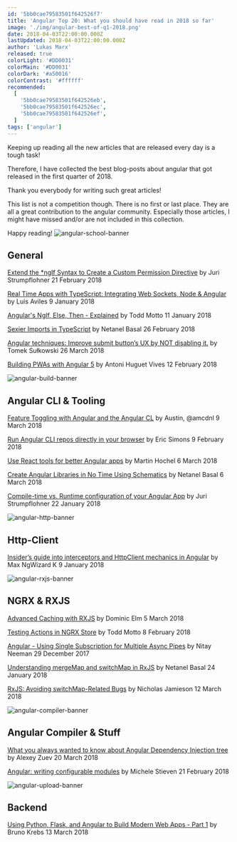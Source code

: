 ```yaml
---
id: '5bb0cae79583501f642526f7'
title: 'Angular Top 20: What you should have read in 2018 so far'
image: './img/angular-best-of-q1-2018.png'
date: 2018-04-03T22:00:00.000Z
lastUpdated: 2018-04-03T22:00:00.000Z
author: 'Lukas Marx'
released: true
colorLight: '#DD0031'
colorMain: '#DD0031'
colorDark: '#a50016'
colorContrast: '#ffffff'
recommended:
  [
    '5bb0cae79583501f642526eb',
    '5bb0cae79583501f642526ec',
    '5bb0cae79583501f642526ef',
  ]
tags: ['angular']
---
```


Keeping up reading all the new articles that are released every day is a tough task!

Therefore, I have collected the best blog-posts about angular that got released in the first quarter of 2018.

Thank you everybody for writing such great articles!

This list is not a competition though. There is no first or last place. They are all a great contribution to the angular community. Especially those articles, I might have missed and/or are not included in this collection.

Happy reading!
![angular-school-banner](./img/angular-school-banner.png)

## General

[Extend the \*ngIf Syntax to Create a Custom Permission Directive](https://juristr.com/blog/2018/02/angular-permission-directive/)
by Juri Strumpflohner
21 February 2018

[Real Time Apps with TypeScript: Integrating Web Sockets, Node & Angular](https://medium.com/dailyjs/real-time-apps-with-typescript-integrating-web-sockets-node-angular-e2b57cbd1ec1)
by Luis Aviles
9 January 2018

[Angular's NgIf, Else, Then - Explained](https://toddmotto.com/angular-ngif-else-then)
by Todd Motto
11 January 2018

[Sexier Imports in TypeScript](https://netbasal.com/sexier-imports-in-typescript-e3c645bdd3c6)
by Netanel Basal
26 February 2018

[Angular techniques: Improve submit button’s UX by NOT disabling it.](https://medium.com/@tomsu/angular-techniques-improve-submit-buttons-ux-by-not-disabling-it-896992a94a38)
by Tomek Sułkowski
26 March 2018

[Building PWAs with Angular 5](https://www.codementor.io/antonihuguetvives/building-pwas-with-angular-5-gerfaz88x)
by Antoni Huguet Vives
12 February 2018

![angular-build-banner](./img/angular-build-banner.png)

## Angular CLI & Tooling

[Feature Toggling with Angular and the Angular CL](https://medium.com/@amcdnl/feature-toggling-with-angular-and-the-angular-cli-eccf38369b3f)
by Austin, @amcdnl
9 March 2018

[Run Angular CLI repos directly in your browser](https://blog.angular.io/run-angular-cli-repos-directly-in-your-browser-41332fd80901)
by Eric Simons
9 February 2018

[Use React tools for better Angular apps](https://medium.com/@martin_hotell/use-react-tools-for-better-angular-apps-b0f14f3f8114)
by Martin Hochel
6 March 2018

[Create Angular Libraries in No Time Using Schematics](https://netbasal.com/create-angular-libraries-in-no-time-using-schematics-513cb1e08a5e)
by Netanel Basal
6 March 2018

[Compile-time vs. Runtime configuration of your Angular App](https://juristr.com/blog/2018/01/ng-app-runtime-config/)
by Juri Strumpflohner
22 January 2018

![angular-http-banner](./img/angular-http-banner.png)

## Http-Client

[Insider’s guide into interceptors and HttpClient mechanics in Angular](https://blog.angularindepth.com/insiders-guide-into-interceptors-and-httpclient-mechanics-in-angular-103fbdb397bf)
by Max NgWizard K
9 January 2018

![angular-rxjs-banner](./img/angular-rxjs-banner.png)

## NGRX & RXJS

[Advanced Caching with RXJS](https://blog.thoughtram.io/angular/2018/03/05/advanced-caching-with-rxjs.html)
by Dominic Elm
5 March 2018

[Testing Actions in NGRX Store](https://toddmotto.com/ngrx-store-testing-actions)
by Todd Motto
8 February 2018

[Angular - Using Single Subscription for Multiple Async Pipes](http://nitayneeman.com/posts/using-single-subscription-for-multiple-async-pipes-in-angular/)
by Nitay Neeman
29 December 2017

[Understanding mergeMap and switchMap in RxJS](https://netbasal.com/understanding-mergemap-and-switchmap-in-rxjs-13cf9c57c885)
by Netanel Basal
24 January 2018

[RxJS: Avoiding switchMap-Related Bugs](https://blog.angularindepth.com/switchmap-bugs-b6de69155524)
by Nicholas Jamieson
12 March 2018

![angular-compiler-banner](./img/angular-compiler-banner.png)

## Angular Compiler & Stuff

[What you always wanted to know about Angular Dependency Injection tree](https://blog.angularindepth.com/angular-dependency-injection-and-tree-shakeable-tokens-4588a8f70d5d)
by Alexey Zuev
20 March 2018

[Angular: writing configurable modules](https://medium.com/@michelestieven/angular-writing-configurable-modules-69e6ea23ea42)
by Michele Stieven
21 February 2018

![angular-upload-banner](./img/angular-upload-banner.png)

## Backend

[Using Python, Flask, and Angular to Build Modern Web Apps - Part 1](https://auth0.com/blog/using-python-flask-and-angular-to-build-modern-apps-part-1/)
by Bruno Krebs
13 March 2018

